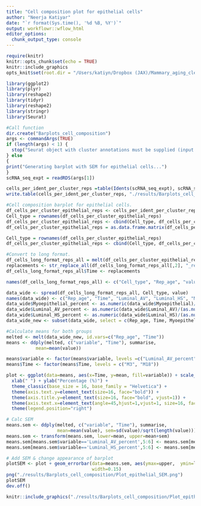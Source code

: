 ```yaml
---
title: "Cell composition plot for epithelial cells"
author: "Neerja Katiyar"
date: "`r format(Sys.time(), '%d %B, %Y')`"
output: workflowr::wflow_html
editor_options:
  chunk_output_type: console
---
```


```r
require(knitr)
knitr::opts_chunk$set(echo = TRUE)
knitr::include_graphics
opts_knit$set(root.dir = "/Users/katiyn/Dropbox (JAX)/Mammary_aging_clean/code/") #set root dir!
```

```r
library(ggplot2)
library(plyr)
library(reshape2)
library(tidyr)
library(reshape2)
library(stringr)
library(Seurat)
```

```r
#Call function
dir.create("Barplots_cell_composition")
args <- commandArgs(TRUE)
if (length(args) < 1) {
  stop("Seurat object with cluster annotations must be supplied (input file).n", call.=FALSE)
} else
{
print("Generating barplot with SEM for epithelial cells...")
}
scRNA_seq_expt = readRDS(args[1])
```

```r
cells_per_ident_per_cluster_reps =table(Idents(scRNA_seq_expt), scRNA_seq_expt@meta.data$replicate)
write.table(cells_per_ident_per_cluster_reps, "./results/Barplots_cell_composition/Table_cells_per_replicate_per_cluster.txt", sep="\t", quote=FALSE)
```

```r
#Cell composition barplot for epithelial cells.
df_cells_per_cluster_epithelial_reps <- cells_per_ident_per_cluster_reps[c("Luminal-AV", "Luminal-HS", "Myoepithelial"),]
Cell_type = rownames(df_cells_per_cluster_epithelial_reps)
df_cells_per_cluster_epithelial_reps <- cbind(Cell_type, df_cells_per_cluster_epithelial_reps)
df_cells_per_cluster_epithelial_reps = as.data.frame.matrix(df_cells_per_cluster_epithelial_reps)

Cell_type = rownames(df_cells_per_cluster_epithelial_reps)
df_cells_per_cluster_epithelial_reps <- cbind(Cell_type, df_cells_per_cluster_epithelial_reps)
```

```r
#Convert to long format.
df_cells_long_format_reps_all = melt(df_cells_per_cluster_epithelial_reps, id.vars=c("Cell_type"))
replacements <- str_replace_all(df_cells_long_format_reps_all[,2], "_rep.+","")
df_cells_long_format_reps_all$Time <- replacements

names(df_cells_long_format_reps_all) <- c("Cell_type", "Rep_age", "value", "Time")

data_wide <- spread(df_cells_long_format_reps_all, Cell_type, value)
names(data_wide) <- c("Rep_age", "Time", "Luminal_AV", "Luminal_HS", "Myoepithelial")
data_wide$Myoepithelial_percent <- as.numeric(data_wide$Myoepithelial)/(as.numeric(data_wide$Myoepithelial) + as.numeric(data_wide$Luminal_AV) + as.numeric(data_wide$Luminal_HS)) *100
data_wide$Luminal_AV_percent <- as.numeric(data_wide$Luminal_AV)/(as.numeric(data_wide$Myoepithelial) + as.numeric(data_wide$Luminal_AV) + as.numeric(data_wide$Luminal_HS)) *100
data_wide$Luminal_HS_percent <- as.numeric(data_wide$Luminal_HS)/(as.numeric(data_wide$Myoepithelial) + as.numeric(data_wide$Luminal_AV) + as.numeric(data_wide$Luminal_HS)) *100
data_wide_new <- subset(data_wide, select = c(Rep_age, Time, Myoepithelial_percent, Luminal_AV_percent, Luminal_HS_percent))
```

```r
#Calculate means for both groups
melted <- melt(data_wide_new, id.vars=c("Rep_age", "Time"))
means <- ddply(melted, c("variable", "Time"), summarise,
           mean=mean(value))

means$variable <- factor(means$variable, levels =c("Luminal_AV_percent", "Luminal_HS_percent", "Myoepithelial_percent"))
means$Time <- factor(means$Time, levels = c("M3", "M18"))

plot <- ggplot(data=means, aes(x=Time, y=mean, fill=variable)) + scale_fill_manual(values=c("#3DB54A", "#A0D082", "#09713A")) + geom_bar(stat="identity", width = 0.4, colour = "black") + scale_y_continuous(breaks = seq(0, 100, by = 25), expand = c(0,0)) +
  xlab(" ") + ylab("Percentage (%)") + 
  theme_classic(base_size = 16, base_family = "Helvetica") + 
  theme(axis.text.y=element_text(size=16, face="bold")) + 
  theme(axis.title.y=element_text(size=16, face="bold", vjust=1)) + 
  theme(axis.text.x=element_text(angle=45,hjust=1,vjust=1, size=16, face="bold")) +
  theme(legend.position="right")
```

```r
# Calc SEM  
means.sem <- ddply(melted, c("variable", "Time"), summarise,
                   mean=mean(value), sem=sd(value)/sqrt(length(value)))
means.sem <- transform(means.sem, lower=mean, upper=mean+sem)
means.sem[means.sem$variable=='Luminal_AV_percent',5:6] <- means.sem[means.sem$variable=='Myoepithelial_percent',3] + means.sem[means.sem$variable=='Luminal_AV_percent',5:6] + means.sem[means.sem$variable=='Luminal_HS_percent',5:6]
means.sem[means.sem$variable=='Luminal_HS_percent',5:6] <- means.sem[means.sem$variable=='Myoepithelial_percent',3] + means.sem[means.sem$variable=='Luminal_HS_percent',5:6]

# Add SEM & change appearance of barplot
plotSEM <- plot + geom_errorbar(data=means.sem, aes(ymax=upper,  ymin=lower), 
                                width=0.15)
png("./results/Barplots_cell_composition/Plot_epithelial_SEM.png")
plotSEM
dev.off()
```

```r
knitr::include_graphics("./results/Barplots_cell_composition/Plot_epithelial_SEM.png")
```
